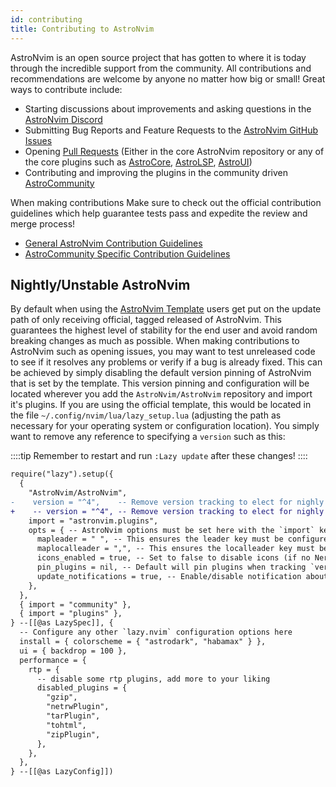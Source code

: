 ```yaml
---
id: contributing
title: Contributing to AstroNvim
---
```


AstroNvim is an open source project that has gotten to where it is today through the incredible support from the community. All contributions and recommendations are welcome by anyone no matter how big or small! Great ways to contribute include:

- Starting discussions about improvements and asking questions in the [AstroNvim Discord](https://discord.astronvim.com)
- Submitting Bug Reports and Feature Requests to the [AstroNvim GitHub Issues](https://github.com/AstroNvim/AstroNvim/issues)
- Opening [Pull Requests](https://github.com/AstroNvim/AstroNvim/pulls) (Either in the core AstroNvim repository or any of the core plugins such as [AstroCore](https://github.com/AstroNvim/astrocore), [AstroLSP](https://github.com/AstroNvim/astrolsp), [AstroUI](https://github.com/AstroNvim/astrocore))
- Contributing and improving the plugins in the community driven [AstroCommunity](https://github.com/AstroNvim/astrocommunity)

When making contributions Make sure to check out the official contribution guidelines which help guarantee tests pass and expedite the review and merge process!

- [General AstroNvim Contribution Guidelines](https://github.com/AstroNvim/.github/blob/main/CONTRIBUTING.md)
- [AstroCommunity Specific Contribution Guidelines](https://github.com/AstroNvim/astrocommunity/blob/main/CONTRIBUTING.md)

## Nightly/Unstable AstroNvim

By default when using the [AstroNvim Template](https://github.com/AstroNvim/template) users get put on the update path of only receiving official, tagged released of AstroNvim. This guarantees the highest level of stability for the end user and avoid random breaking changes as much as possible. When making contributions to AstroNvim such as opening issues, you may want to test unreleased code to see if it resolves any problems or verify if a bug is already fixed. This can be achieved by simply disabling the default version pinning of AstroNvim that is set by the template. This version pinning and configuration will be located wherever you add the `AstroNvim/AstroNvim` repository and import it's plugins. If you are using the official template, this would be located in the file `~/.config/nvim/lua/lazy_setup.lua` (adjusting the path as necessary for your operating system or configuration location). You simply want to remove any reference to specifying a `version` such as this:

::::tip
Remember to restart and run `:Lazy update` after these changes!
::::

```diff lang="lua" title="lua/lazy_setup.lua" collapse={8-12,14-33}
require("lazy").setup({
  {
    "AstroNvim/AstroNvim",
-    version = "^4",    -- Remove version tracking to elect for nighly AstroNvim
+    -- version = "^4", -- Remove version tracking to elect for nighly AstroNvim
    import = "astronvim.plugins",
    opts = { -- AstroNvim options must be set here with the `import` key
      mapleader = " ", -- This ensures the leader key must be configured before Lazy is set up
      maplocalleader = ",", -- This ensures the localleader key must be configured before Lazy is set up
      icons_enabled = true, -- Set to false to disable icons (if no Nerd Font is available)
      pin_plugins = nil, -- Default will pin plugins when tracking `version` of AstroNvim, set to true/false to override
      update_notifications = true, -- Enable/disable notification about running `:Lazy update` twice to update pinned plugins
    },
  },
  { import = "community" },
  { import = "plugins" },
} --[[@as LazySpec]], {
  -- Configure any other `lazy.nvim` configuration options here
  install = { colorscheme = { "astrodark", "habamax" } },
  ui = { backdrop = 100 },
  performance = {
    rtp = {
      -- disable some rtp plugins, add more to your liking
      disabled_plugins = {
        "gzip",
        "netrwPlugin",
        "tarPlugin",
        "tohtml",
        "zipPlugin",
      },
    },
  },
} --[[@as LazyConfig]])
```
